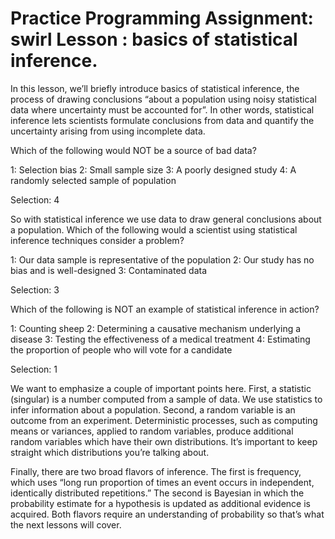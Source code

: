 
Practice Programming Assignment: swirl Lesson : basics of statistical inference.
=========================

In this lesson, we'll briefly introduce basics of statistical inference, the process of drawing
 conclusions "about a population using noisy statistical data where uncertainty must be
 accounted for". In other words, statistical inference lets scientists formulate conclusions
 from data and quantify the uncertainty arising from using incomplete data.


Which of the following would NOT be a source of bad data?

1: Selection bias
2: Small sample size
3: A poorly designed study
4: A randomly selected sample of population

Selection: 4

So with statistical inference we use data to draw general conclusions about a population. Which
 of the following would a scientist using statistical inference techniques consider a problem?

1: Our data sample is representative of the population
2: Our study has no bias and is well-designed
3: Contaminated data

Selection: 3

Which of the following is NOT an example of statistical inference in action?

1: Counting sheep
2: Determining a causative mechanism underlying a disease
3: Testing the effectiveness of a medical treatment
4: Estimating the proportion of people who will vote for a candidate

Selection: 1

 We want to emphasize a couple of important points here. First, a statistic (singular) is a
 number computed from a sample of data. We use statistics to infer information about a
 population. Second, a random variable is an outcome from an experiment. Deterministic
 processes, such as computing means or variances, applied to random variables, produce
 additional random variables which have their own distributions. It's important to keep straight
 which distributions you're talking about.

 Finally, there are two broad flavors of inference. The first is frequency, which uses "long run
 proportion of times an event occurs in independent, identically distributed repetitions." The
 second is Bayesian in which the probability estimate for a hypothesis is updated as additional
 evidence is acquired. Both flavors require an understanding of probability so that's what the
 next lessons will cover.

